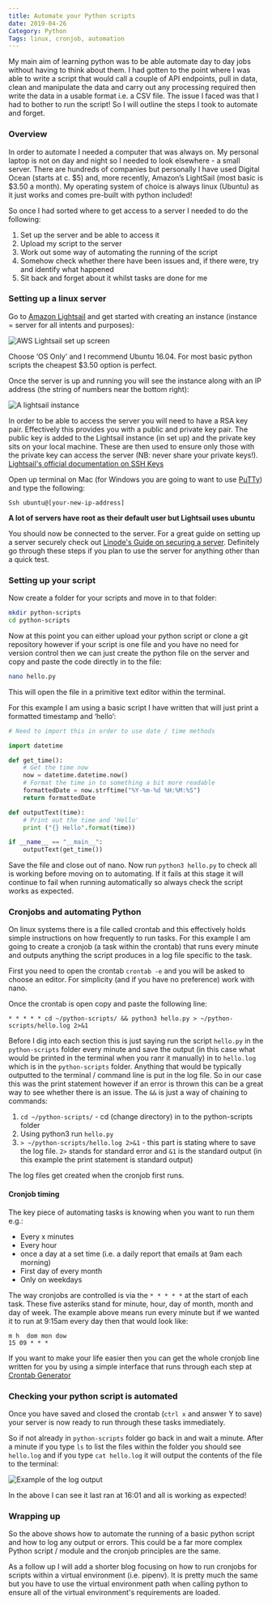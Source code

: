 ```yaml
---
title: Automate your Python scripts
date: 2019-04-26
Category: Python
Tags: linux, cronjob, automation
---
```

My main aim of learning python was to be able automate day to day jobs without having to think about them. I had gotten to the point where I was able to write a script that would call a couple of API endpoints, pull in data, clean and manipulate the data and carry out any processing required then write the data in a usable format i.e. a CSV file. The issue I faced was that I had to bother to run the script! So I will outline the steps I took to automate and forget.

### Overview
In order to automate I needed a computer that was always on. My personal laptop is not on day and night so I needed to look elsewhere - a small server. There are hundreds of companies but personally I have used Digital Ocean (starts at c. $5) and, more recently, Amazon’s LightSail (most basic is $3.50 a month). My operating system of choice is always linux (Ubuntu) as it just works and comes pre-built with python included!

So once I had sorted where to get access to a server I needed to do the following:


1. Set up the server and be able to access it
2. Upload my script to the server
3. Work out some way of automating the running of the script
4. Somehow check whether there have been issues and, if there were, try and identify what happened
5. Sit back and forget about it whilst tasks are done for me

### Setting up a linux server

Go to [Amazon Lightsail](https://lightsail.aws.amazon.com) and get started with creating an instance (instance = server for all intents and purposes):

![AWS Lightsail set up screen](/images/808276FE-1675-4614-851F-C1EEE2742453.png)

Choose ‘OS Only’ and I recommend Ubuntu 16.04. For most basic python scripts the cheapest $3.50 option is perfect.


Once the server is up and running you will see the instance along with an IP address (the string of numbers near the bottom right):

![A lightsail instance](/images/A69644D4-4B20-4B47-817E-6705BF9DAFD0.png)

In order to be able to access the server you will need to have a RSA key pair. Effectively this provides you with a public and private key pair. The public key is added to the Lightsail instance (in set up) and the private key sits on your local machine. These are then used to ensure only those with the private key can access the server (NB: never share your private keys!). [Lightsail's official documentation on SSH Keys](https://lightsail.aws.amazon.com/ls/docs/en/articles/understanding-ssh-in-amazon-lightsail)

Open up terminal on Mac (for Windows you are going to want to use [PuTTy](https://www.putty.org/)) and type the following:

```
Ssh ubuntu@[your-new-ip-address]
```
**A lot of servers have root as their default user but Lightsail uses ubuntu**

You should now be connected to the server. For a great guide on setting up a server securely check out [Linode's Guide on securing a server](https://www.linode.com/docs/security/securing-your-server/). Definitely go through these steps if you plan to use the server for anything other than a quick test.

### Setting up your script

Now create a folder for your scripts and move in to that folder:
```bash
mkdir python-scripts
cd python-scripts
```

Now at this point you can either upload your python script or clone a git repository however if your script is one file and you have no need for version control then we can just create the python file on the server and copy and paste the code directly in to the file:

```bash
nano hello.py
```
This will open the file in a primitive text editor within the terminal. 

For this example I am using a basic script I have written that will just print a formatted timestamp and ‘hello’:

```python
# Need to import this in order to use date / time methods

import datetime

def get_time():
    # Get the time now
    now = datetime.datetime.now()
    # Format the time in to something a bit more readable
    formattedDate = now.strftime("%Y-%m-%d %H:%M:%S")
    return formattedDate

def outputText(time):
    # Print out the time and 'Hello'
    print ("{} Hello".format(time))

if __name__ == "__main__":
    outputText(get_time())
```

Save the file and close out of nano. Now run `python3 hello.py` to check all is working before moving on to automating. If it fails at this stage it will continue to fail when running automatically so always check the script works as expected.

### Cronjobs and automating Python

On linux systems there is a file called crontab and this effectively holds simple instructions on how frequently to run tasks. For this example I am going to create a cronjob (a task within the crontab) that runs every minute and outputs anything the script produces in a log file specific to the task.

First you need to open the crontab `crontab -e` and you will be asked to choose an editor. For simplicity (and if you have no preference) work with nano.

Once the crontab is open copy and paste the following line:

`* * * * * cd ~/python-scripts/ && python3 hello.py > ~/python-scripts/hello.log 2>&1`

Before I dig into each section this is just saying run the script `hello.py` in the `python-scripts` folder every minute and save the output (in this case what would be printed in the terminal when you ranr it manually) in to `hello.log` which is in the `python-scripts` folder.  Anything that would be typically outputted to the terminal / command line is put in the log file. So in our case this was the print statement however if an error is thrown this can be a great way to see whether there is an issue. The `&&` is just a way of chaining to commands:


1. `cd ~/python-scripts/` - cd (change directory) in to the python-scripts folder
2. Using python3 run `hello.py`
3. `> ~/python-scripts/hello.log 2>&1` - this part is stating where to save the log file. `2>` stands for standard error and `&1` is the standard output (in this example the print statement is standard output)

The log files get created when the cronjob first runs.


#### Cronjob timing
The key piece of automating tasks is knowing when you want to run them e.g.:

* Every x minutes
* Every hour
* once a day at a set time (i.e. a daily report that emails at 9am each morning)
* First day of every month
* Only on weekdays

The way cronjobs are controlled is via the `* * * * *` at the start of each task. These five asteriks stand for minute, hour, day of month, month and day of week. The example above means run every minute but if we wanted it to run at 9:15am every day then that would look like: 
```
m h  dom mon dow
15 09 * * *
```

If you want to make your life easier then you can get the whole cronjob line written for you by using a simple interface that runs through each step at [Crontab Generator](https://crontab-generator.org/)


### Checking your python script is automated

Once you have saved and closed the crontab (`ctrl x` and answer Y to save) your server is now ready to run through these tasks immediately.

So if not already in `python-scripts` folder go back in and wait a minute. After a minute if you type `ls` to list the files within the folder you should see `hello.log` and if you type `cat hello.log` it will output the contents of the file to the terminal:


![Example of the log output](/images/cron-log.gif)

In the above I can see it last ran at 16:01 and all is working as expected!

### Wrapping up
So the above shows how to automate the running of a basic python script and how to log any output or errors. This could be a far more complex Python script / module and the cronjob principles are the same.

As a follow up I will add a shorter blog focusing on how to run cronjobs for scripts within a virtual environment (i.e. pipenv). It is pretty much the same but you have to use the virtual environment path when calling python to ensure all of the virtual environment's requirements are loaded.



